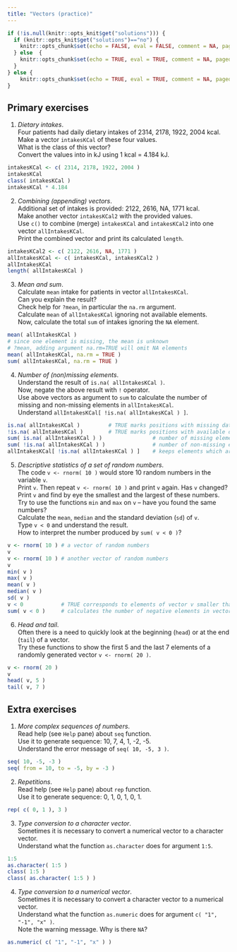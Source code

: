 ```yaml
---
title: "Vectors (practice)"
---
```


```r
if (!is.null(knitr::opts_knit$get("solutions"))) {
  if (knitr::opts_knit$get("solutions")=="no") {
    knitr::opts_chunk$set(echo = FALSE, eval = FALSE, comment = NA, paged.print=FALSE)
  } else  {
    knitr::opts_chunk$set(echo = TRUE, eval = TRUE, comment = NA, paged.print=FALSE)
  }
} else {
    knitr::opts_chunk$set(echo = TRUE, eval = TRUE, comment = NA, paged.print=FALSE)
}
```

## Primary exercises

1. *Dietary intakes*.  
Four patients had daily dietary intakes of 2314, 2178, 1922, 2004 kcal.  
Make a vector `intakesKCal` of these four values.  
What is the class of this vector?  
Convert the values into in kJ using 1 kcal = 4.184 kJ.  

```r
intakesKCal <- c( 2314, 2178, 1922, 2004 )
intakesKCal
class( intakesKCal )
intakesKCal * 4.184
```

2. *Combining (appending) vectors*.  
Additional set of intakes is provided: 2122, 2616, NA, 1771 kcal.  
Make another vector `intakesKCal2` with the provided values.  
Use `c()` to combine (merge) `intakesKCal` and `intakesKCal2` into one vector `allIntakesKCal`.  
Print the combined vector and print its calculated `length`.  

```r
intakesKCal2 <- c( 2122, 2616, NA, 1771 )
allIntakesKCal <- c( intakesKCal, intakesKCal2 )
allIntakesKCal
length( allIntakesKCal )
```

3. *Mean and sum*.  
Calculate `mean` intake for patients in vector `allIntakesKCal`.  
Can you explain the result?  
Check help for `?mean`, in particular the `na.rm` argument.  
Calculate `mean` of `allIntakesKCal` ignoring not available elements.  
Now, calculate the total `sum` of intakes ignoring the `NA` element.
```r
mean( allIntakesKCal )
# since one element is missing, the mean is unknown
# ?mean, adding argument na.rm=TRUE will omit NA elements
mean( allIntakesKCal, na.rm = TRUE )
sum( allIntakesKCal, na.rm = TRUE )
```

4. *Number of (non)missing elements*.  
Understand the result of `is.na( allIntakesKCal )`.  
Now, negate the above result with `!` operator.  
Use above vectors as argument to `sum` to calculate the number of missing and non-missing elements in `allIntakesKCal`.  
Understand `allIntakesKCal[ !is.na( allIntakesKCal ) ]`.
```r
is.na( allIntakesKCal )         # TRUE marks positions with missing data
!is.na( allIntakesKCal )        # TRUE marks positions with available data
sum( is.na( allIntakesKCal ) )                # number of missing elements
sum( !is.na( allIntakesKCal ) )               # number of non-missing elements
allIntakesKCal[ !is.na( allIntakesKCal ) ]    # keeps elements which are not NA
```

5. *Descriptive statistics of a set of random numbers*.  
The code `v <- rnorm( 10 )` would store 10 random numbers in the variable `v`.  
Print `v`. 
Then repeat `v <- rnorm( 10 )` and print `v` again. Has `v` changed?
Print `v` and find by eye the smallest and the largest of these numbers.  
Try to use the functions `min` and `max` on `v` -- have you found the same numbers?  
Calculate the `mean`, `median` and the standard deviation (`sd`) of `v`.  
Type `v < 0` and understand the result.  
How to interpret the number produced by `sum( v < 0 )`?
```r
v <- rnorm( 10 ) # a vector of random numbers
v
v <- rnorm( 10 ) # another vector of random numbers
v
min( v )
max( v )
mean( v )
median( v )
sd( v )
v < 0            # TRUE corresponds to elements of vector v smaller than 0
sum( v < 0 )     # calculates the number of negative elements in vector v
```

6. *Head and tail*.  
Often there is a need to quickly look at the beginning (`head`) or at the end (`tail`) of a vector.  
Try these functions to show the first 5 and the last 7 elements of a randomly generated vector `v <- rnorm( 20 )`.
```r
v <- rnorm( 20 )
v
head( v, 5 )
tail( v, 7 )
```

## Extra exercises

1. *More complex sequences of numbers*.  
Read help (see `Help` pane) about `seq` function.  
Use it to generate sequence: 10, 7, 4, 1, -2, -5.  
Understand the error message of `seq( 10, -5, 3 )`.

```r
seq( 10, -5, -3 )
seq( from = 10, to = -5, by = -3 )
```

2. *Repetitions*.  
Read help (see `Help` pane) about `rep` function.  
Use it to generate sequence: 0, 1, 0, 1, 0, 1.  

```r
rep( c( 0, 1 ), 3 )
```

3. *Type conversion to a character vector*.  
Sometimes it is necessary to convert a numerical vector to a character vector.  
Understand what the function `as.character` does for argument `1:5`.

```r
1:5
as.character( 1:5 )
class( 1:5 )
class( as.character( 1:5 ) )
```

4. *Type conversion to a numerical vector*.  
Sometimes it is necessary to convert a character vector to a numerical vector.  
Understand what the function `as.numeric` does for argument `c( "1", "-1", "x" )`.  
Note the warning message. Why is there `NA`?

```r
as.numeric( c( "1", "-1", "x" ) )
```

